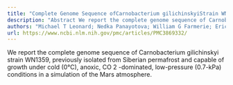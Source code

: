 ```yaml
---
title: "Complete Genome Sequence ofCarnobacterium gilichinskyiStrain WN1359T(DSM 27470T)"
description: "Abstract We report the complete genome sequence of Carnobacterium gilichinskyi strain WN1359, previously isolated from Siberian permafrost and capable of growth under cold (0°C), anoxic, CO 2 -dominat..."
authors: "Michael T Leonard; Nedka Panayotova; William G Farmerie; Eric W Triplett; Wayne L Nicholson"
url: https://www.ncbi.nlm.nih.gov/pmc/articles/PMC3869332/
---
```


We report the complete genome sequence of Carnobacterium gilichinskyi strain WN1359, previously isolated from Siberian permafrost and capable of growth under cold (0°C), anoxic, CO 2 -dominated, low-pressure (0.7-kPa) conditions in a simulation of the Mars atmosphere.
